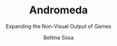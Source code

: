 ---
layout: '../../layouts/MarkDownProjectLayout.astro'
title: 'Andromeda'
subtitle: 'Expanding the Non-Visual Output of Games'
description: 'Explore Worlds Through Feel and Sound'
author: 'Bettina Sosa'
isImage: 'false'
image: 'https://www.youtube.com/embed/bXaLimCtK50'
slides: [ "/assets/m31/controller.jpg", "/assets/m31/research.png", "/assets/m31/specs.png", "/assets/m31/controller.png" ]
tags: [ "design", "software", "electronics" ]
introduction: "Andromeda is a new audio-tactile gaming system that promotes socially inclusive play between visually impaired and sighted individuals.
It expands the non-visual output of existing games, opening up the possibility for people with severe visual impairments to explore digital spaces and experience games."

myRole: "As a web designer and full stack software engineer, I was heavily involved in all aspects of the Andromeda project,
from the initial concept to the final launch. I worked closely with the team to develop the overall aesthetics,
brand identity, and user interface/user experience (UI/UX) design of the product, as well as the engineering of the audio-tactile gaming system."

paragraphs: [ { title: "", images: [ "/assets/m31/gold.webp" ], text: "Andromeda is a truly innovative product that has the potential to make a real difference in the lives of people with disabilities.
I am proud of my work on this project, and I am excited to continue using my skills to create products that make the world a more inclusive place.
In addition to my technical skills, I also brought my creativity and passion for social impact to the Andromeda project."},
{ title: 'The Andromeda app',
images: [ "/assets/m31/app.png" ],
text: "The Andromeda App is the central hub for discovering Andromeda-supported games, finding other players,
and learning how to use Controller M31. We chose to develop an app because it is the most accessible and user-friendly
way to communicate the necessary information to our target audience."}, { title: 'Packaging design',
images: [ "/assets/m31/packaging.png", "/assets/m31/package.jpg" ],
text: "We conducted user interviews to gain insights into how to make the packaging for Controller M31 fun,
easy to unbox, and accessible. The packaging features QR codes that link to voiceover walk-throughs,
embossed Braille descriptions, and shapes that indicate where to open the magnetic lid of the box.
Additionally, the packaging is made from recycled paperboard with starch-based adhesive to connect the parts together."}
]
---